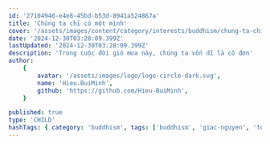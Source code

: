 ```yaml
---
id: '27104946-e4e8-45bd-b53d-8941a524867a'
title: 'Chúng ta chỉ có một mình'
cover: '/assets/images/content/category/interests/buddhism/chung-ta-chi-co-mot-minh-cover.png'
date: '2024-12-30T03:28:09.399Z'
lastUpdated: '2024-12-30T03:28:09.399Z'
description: 'Trong cuộc đời gió mưa này, chúng ta vốn dĩ là cô đơn'
author:
    {
        avatar: '/assets/images/logo/logo-circle-dark.svg',
        name: 'Hieu.BuiMinh',
        github: 'https://github.com/Hieu-BuiMinh',
    }

published: true
type: 'CHILD'
hashTags: { category: 'buddhism', tags: ['buddhism', 'giac-nguyen', 'toai-khanh'] }
---
```


<Audio src="https://res.cloudinary.com/hieu-buiminh/video/upload/v1739694345/chung-ta-chi-co-mot-minh_srefq0.mp3" />

<Image
	className="h-[350px] max-w-[350px] m-auto"
	src="/assets/images/content/category/interests/buddhism/su-giac-nguyen-02.png"
	alt="Sư Giác Nguyên"
/>

"Chúng ta rất cần một chỗ để quay về; vì sao vậy? Vì trong cuộc đời gió mưa này, chúng ta vốn dĩ là cô đơn. Cô đơn trong cái dòng luân hồi thăm thẳm, cô đơn ngay trong cái đời sống này. Kể từ lúc lọt lòng mẹ, rồi chúng ta vào đời, chúng ta có gia đình, chúng ta có sự nghiệp, rồi chúng ta có tuổi, chúng ta đi vào quan tài; trước sau chỉ có một mình thôi.

Cho dù chúng ta có vợ, có chồng, cho dù chúng ta có tình yêu, có sự nghiệp, chúng ta có con cái, có bạn bè láng giềng, nhưng mà xét cho cùng, trong bóng tối của cuộc đời, mỗi người chỉ ngồi lại với cái bóng của mình thôi. Tin lời tôi đi, kề vai tựa má là trên hình thức để quay phim chụp ảnh, để mà người ngoài nhìn vào thôi. Nhưng, trong căn bản rốt ráo, mỗi người chúng ta vẫn có mặt trong đời này một mình.

Là nghĩa là sao? Có nghĩa là cái cơn đau của thân mình, cơn đau thân xác và cơn đau tâm lý, không có chồng nào, không có vợ nào sẽ san sẻ cho mình được. Quý vị có hiểu không? Sáng nay, tụi tui đi ra ngoài đầu ngõ, tui mua điểm tâm cho con của tui, tui bị cái bà bán hàng rong bả chửi. Cái bực mình á, tui đâu có chia sẻ cho vợ tui được. Mà nếu mà vợ tui có giận ké thì cái đó là phần của bả, cái phần tui thì nó y nguyên, có hiểu hông? Chỉ một cơn giận với bà bán hàng rong thôi là đã bà xã rồi, tui không có chia sẻ cho tui được.

Rồi tui, tui đạp gai, tui bị mắc xương, bụi vô mắt; rồi tui, tui bị sạn thận, tui bị đau bao tử, blablabla... Tất cả những cái đó, phần ai nấy chịu. Đó là nỗi cô đơn của chúng ta.

Cho nên, tôi gọi là cuộc đời mưa gió này. Trên hành trình vạn lý của đời sống nói riêng và của dòng sinh tử nói chung, trên cái hành trình mưa gió đó, chúng ta trước sau chỉ có một mình. Và mỗi người cần có một mái nhà để mà quay về. Cái mái nhà đó đã được Đức Phật nói rất rõ trong kinh Chuyển Pháp Luân, Trường Bộ. Ngài nói rằng toàn bộ thế giới này nó chỉ là cái chỗ hiện hữu của 6 căn, 6 trần thôi.

Có nghe kịp không? Tôi hỏi các vị, tôi hỏi từng điều, như là tôi nói chuyện với đám mẫu giáo nha. Tôi cầm cái ly nước này lên, tôi uống rồi tôi để xuống, có phải là 6 căn của tôi đang làm việc không? Hình như tôi có hỏi rồi nha, bữa nay ôn lại. Tôi nhìn quý vị mà tôi giảng, có phải là 6 căn đang làm việc không? Các vị thương, nhớ một người, căm, nhẫn một người, cũng là 6 căn đang làm việc đúng không?

Các vị đi xe, đi máy bay, các vị bơi lội, các vị lội suối, lội sình, không có việc làm nào, nói cười buồn vui, mà không là hoạt động của 6 căn. Cho nên, nói gọn lại, nói chốt lại, nói túm lại, thì toàn bộ đời sống của mình, nó chỉ là những cái chuỗi giây phút vận hành hoạt động của 6 căn.

Cái vấn đề lớn của chúng ta là gì? Là chúng ta buông trôi, thả nổi và bỏ ngỏ cái hoạt động của 6 căn, lâu ngày thành nết và thành nếp, đi lâu thì thành đường. Xưa nay, mình không bao giờ có dịp để ý xem coi mắt, tai, mũi, lưỡi của mình nó đang hoạt động theo cái hướng nào.

Tôi nói lại một lần nữa, bất cứ ai trước mặt tôi tại đây và bây giờ, không thấy rằng bản thân mình, cục thịt mấy chục kí lô này, là của nợ, thì đừng hòng nói đến chuyện tu hành. Các vị đừng có nói với tôi các vị quy y với ngài Kim Triệu, ngài Tịnh Giác, ngài Hộ Pháp, ngài Viên Minh, ngài Giác Chánh, ngài Khippapanno blabla... Các vị đừng có khoe tôi cái đó.

Tôi muốn hỏi một câu thôi: Các vị đi tắm, đi ăn, đi rửa mặt, thay áo quần, quý vị thấy cái cục nợ này nó là của nợ hay không? Nếu mà thấy cái thân này nó là của nợ á, thì cái chuyện tu hành mình nó mới kết quả. Tui biết, có lẽ các vị ít bao giờ nghe một vị nào lên nói kiểu kỳ cục như vậy. Gặp mặt ổng là ổng cứ kêu mình quán chiếu thân này là của nợ. Là vì sao? Là vì không thấy nó là của nợ, thì mình sẽ thấy nó là một cái gì đó rất là hay ho. Mà khi mình thấy nó là cái gì đó rất là hay ho, thì mình rất dễ bị tổn thương..."

-Sư Giác Nguyên ~ Toại Khanh-

[Chép lại bài giảng của Sư]
